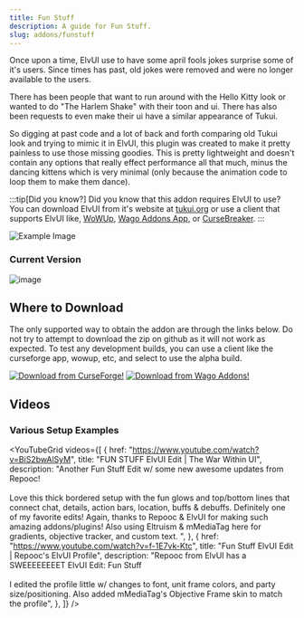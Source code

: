 ```yaml
---
title: Fun Stuff
description: A guide for Fun Stuff.
slug: addons/funstuff
---
```



<Background />

Once upon a time, ElvUI use to have some april fools jokes surprise some of it's users. Since times has past, old jokes were removed and were no longer available to the users.

There has been people that want to run around with the Hello Kitty look or wanted to do "The Harlem Shake" with their toon and ui. There has also been requests to even make their ui have a similar appearance of Tukui.

So digging at past code and a lot of back and forth comparing old Tukui look and trying to mimic it in ElvUI, this plugin was created to make it pretty painless to use those missing goodies. This is pretty lightweight and doesn't contain any options that really effect performance all that much, minus the dancing kittens which is very minimal (only because the animation code to loop them to make them dance).

:::tip[Did you know?]
Did you know that this addon requires ElvUI to use? You can download ElvUI from it's website at [tukui.org](https://tukui.org/elvui) or use a client that supports ElvUI like, [WoWUp](https://wowup.io/), [Wago Addons App](https://addons.wago.io/app), or [CurseBreaker](https://github.com/AcidWeb/CurseBreaker).
:::

<img src="https://cdn-images.repoocreforged.dev/FunStuff/Example.png" alt="Example Image" />

### Current Version
<img src="https://img.shields.io/github/v/tag/repooc/ElvUI_FunStuff?style=for-the-badge&label=%20" alt="image" data-zoom-off />

## Where to Download
The only supported way to obtain the addon are through the links below. Do not try to attempt to download the zip on github as it will not work as expected. To test any development builds, you can use a client like the curseforge app, wowup, etc, and select to use the alpha build.

<FluidGrid minColumnWidth="20rem">
  <a href="https://curseforge.com/wow/addons/fun-stuff-elvui-plugin"><img src="/images/CurseForgeBanner.png" alt="Download from CurseForge!" data-zoom-off /></a>
  <a href="https://addons.wago.io/addons/fun-stuff-elvui-plugin"><img src="/images/WagoBanner.png" alt="Download from Wago Addons!" data-zoom-off /></a>
</FluidGrid>

## Videos
### Various Setup Examples
<YouTubeGrid
  videos={[
    {
      href: "https://www.youtube.com/watch?v=BiS2bwAlSyM",
      title:
        "FUN STUFF ElvUI Edit | The War Within UI",
      description:
        "Another Fun Stuff Edit w/ some new awesome updates from Repooc!<br><br>Love this thick bordered setup with the fun glows and top/bottom lines that connect chat, details, action bars, location, buffs & debuffs. Definitely one of my favorite edits! Again, thanks to Repooc & ElvUI for making such amazing addons/plugins! Also using Eltruism & mMediaTag here for gradients, objective tracker, and custom text. ",
    },
    {
      href: "https://www.youtube.com/watch?v=f-1E7vk-Ktc",
      title:
        "Fun Stuff ElvUI Edit | Repooc's ElvUI Profile",
      description:
        "Repooc from ElvUI has a SWEEEEEEEET ElvUI Edit: Fun Stuff<br><br>I edited the profile little w/ changes to font, unit frame colors, and party size/positioning. Also added mMediaTag's Objective Frame skin to match the profile",
    },
  ]}
/>
